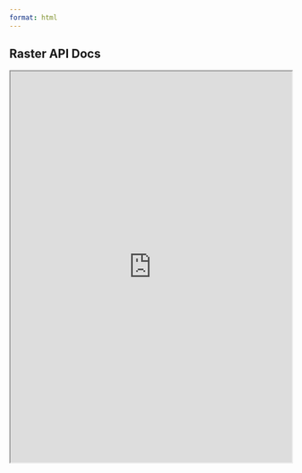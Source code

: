 ```yaml
---
format: html
---
```


## Raster API Docs

```{=html}
<iframe width=100% height="700" src="https://openveda.cloud/api/raster/docs" title="Raster API Swagger Documentation"></iframe>
```